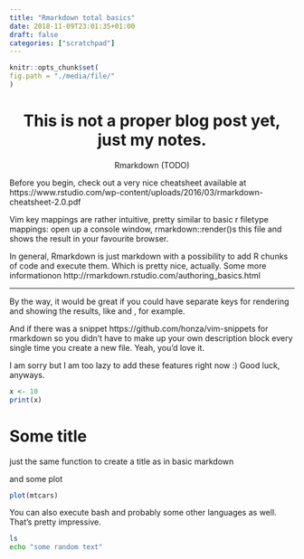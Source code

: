 ```yaml
---
title: "Rmarkdown total basics"
date: 2018-11-09T23:01:35+01:00
draft: false
categories: ["scratchpad"]
---
```



```r
knitr::opts_chunk$set(
fig.path = "./media/file/"
)
```



<center>
# This is not a proper blog post yet, just my notes.

Rmarkdown (TODO)
</center>


Before you begin, check out a very nice cheatsheet available at 
https://www.rstudio.com/wp-content/uploads/2016/03/rmarkdown-cheatsheet-2.0.pdf

Vim key mappings are rather intuitive, pretty similar to basic r filetype mappings:
<F2> open up a console window,
<F5> rmarkdown::render()s this file and shows the result in your favourite browser. 

In general, Rmarkdown is just markdown with a possibility to add R chunks of code and execute them. Which is pretty nice, actually. Some more informationon http://rmarkdown.rstudio.com/authoring_basics.html

***

By the way, it would be great if you could have separate keys for rendering and showing the results, like <F5> and <F6>, for example.

And if there was a snippet 
https://github.com/honza/vim-snippets
for rmarkdown so you didn't have to make up your own description block every single time you create a new file. Yeah, you'd love it.

I am sorry but I am too lazy to add these features right now :) Good luck, anyways.


```r
x <- 10
print(x)
```

# Some title
just the same function to create a title as in basic markdown

and some plot

```r
plot(mtcars)
```

You can also execute bash and probably some other languages as well. That's pretty impressive.
```bash
ls
echo "some random text"
```
